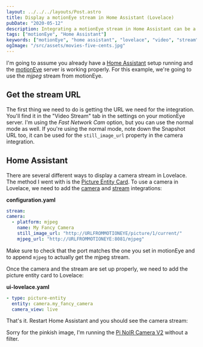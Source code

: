 ```yaml
---
layout: ../../../layouts/Post.astro
title: Display a motionEye stream in Home Assistant (Lovelace)
pubDate: "2020-05-12"
description: Integrating a motionEye stream in Home Assistant can be a bit tricky. This post shows you how to do it with a picture entity card in Lovelace.
tags: ["motionEye", "Home Assistant"]
keywords: ["motionEye", "home assistant", "lovelace", "video", "stream"]
ogImage: "/src/assets/movies-five-cents.jpg"
---
```



I'm going to assume you already have a [Home Assistant](https://www.home-assistant.io/) setup running and the [motionEye](https://github.com/ccrisan/motioneye/wiki) server is working properly. For this example, we're going to use the _mjpeg_ stream from motionEye.

## Get the stream URL

The first thing we need to do is getting the URL we need for the integration. You'll find it in the "Video Stream" tab in the settings on your motionEye server. I'm using the _Fast Network Cam_ option, but you can use the normal mode as well. If you're using the normal mode, note down the Snapshot URL too, it can be used for the `still_image_url` property in the camera integration.

<PostImage src="/src/assets/video-streaming-fast-network-cam.png" caption="Fast Network Cam Mode" alt="Video Streaming Tab / Fast Network Cam" />

<PostImage src="/src/assets/video-streaming.png" caption="Normal Mode" alt="Video Streaming Tab" />

## Home Assistant

There are several different ways to display a camera stream in Lovelace. The method I went with is the [Picture Entity Card](https://www.home-assistant.io/lovelace/picture-entity/). To use a camera in Lovelace, we need to add the [camera](https://www.home-assistant.io/integrations/mjpeg/) and [stream](https://www.home-assistant.io/integrations/stream/) integrations:

**configuration.yaml**

```yaml
stream:
camera:
  - platform: mjpeg
    name: My Fancy Camera
    still_image_url: "http://URLFROMMOTIONEYE/picture/1/current/"
    mjpeg_url: "http://URLFROMMOTIONEYE:8081/mjpeg"
```

Make sure to check that the port matches the one you set in motionEye and to append `mjpeg` to actually get the mjpeg stream.

Once the camera and the stream are set up properly, we need to add the picture entity card to Lovelace:

**ui-lovelace.yaml**

```yaml
- type: picture-entity
  entity: camera.my_fancy_camera
  camera_view: live
```

That's it. Restart Home Assistant and you should see the camera stream:

<PostImage src="/src/assets/lovelace.png" alt="Lovelace" />

Sorry for the pinkish image, I'm running the [Pi NoIR Camera V2](https://www.raspberrypi.org/products/pi-noir-camera-v2/) without a filter.

